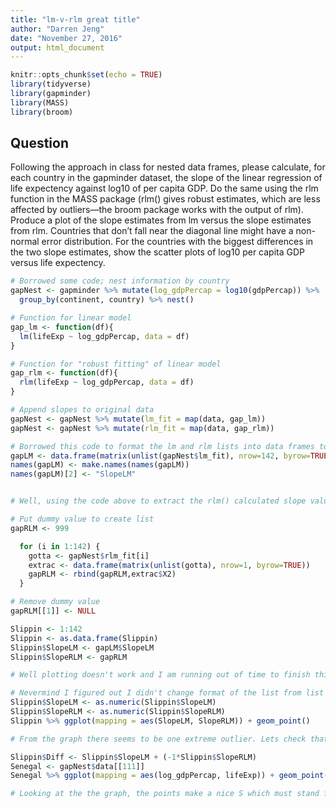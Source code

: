 ```yaml
---
title: "lm-v-rlm great title"
author: "Darren Jeng"
date: "November 27, 2016"
output: html_document
---
```


```r
knitr::opts_chunk$set(echo = TRUE)
library(tidyverse)
library(gapminder)
library(MASS)
library(broom)
```

## Question

Following the approach in class for nested data frames, please calculate, for each country in the gapminder dataset, the slope of the linear regression of life expectency against log10 of per capita GDP. Do the same using the rlm function in the MASS package (rlm() gives robust estimates, which are less affected by outliers---the broom package works with the output of rlm). Produce a plot of the slope estimates from lm versus the slope estimates from rlm. Countries that don't fall near the diagonal line might have a non-normal error distribution. For the countries with the biggest differences in the two slope estimates, show the scatter plots of log10 per capita GDP versus life expectency.

```r
# Borrowed some code; nest information by country
gapNest <- gapminder %>% mutate(log_gdpPercap = log10(gdpPercap)) %>%
  group_by(continent, country) %>% nest()

# Function for linear model
gap_lm <- function(df){
  lm(lifeExp ~ log_gdpPercap, data = df)
}

# Function for "robust fitting" of linear model
gap_rlm <- function(df){
  rlm(lifeExp ~ log_gdpPercap, data = df)
}

# Append slopes to original data
gapNest <- gapNest %>% mutate(lm_fit = map(data, gap_lm))
gapNest <- gapNest %>% mutate(rlm_fit = map(data, gap_rlm))

# Borrowed this code to format the lm and rlm lists into data frames to tidy. Since the function didn't output a tibble, I couldn't use unnest. I couldn't figure out a way to manually extract the slope value from each list but this code does it.
gapLM <- data.frame(matrix(unlist(gapNest$lm_fit), nrow=142, byrow=TRUE))
names(gapLM) <- make.names(names(gapLM))
names(gapLM)[2] <- "SlopeLM"


# Well, using the code above to extract the rlm() calculated slope values didn't work. I've tried a for loop which would call each individual list then extract the slope from each one, putting it into a list, then putting that list into a data frame. 

# Put dummy value to create list
gapRLM <- 999

  for (i in 1:142) {
    gotta <- gapNest$rlm_fit[i]
    extrac <- data.frame(matrix(unlist(gotta), nrow=1, byrow=TRUE))
    gapRLM <- rbind(gapRLM,extrac$X2)
  }

# Remove dummy value
gapRLM[[1]] <- NULL

Slippin <- 1:142
Slippin <- as.data.frame(Slippin)
Slippin$SlopeLM <- gapLM$SlopeLM
Slippin$SlopeRLM <- gapRLM

# Well plotting doesn't work and I am running out of time to finish this assignment since extracting slopes took forever to figure out so I will be plotting residuals instead. 

# Nevermind I figured out I didn't change format of the list from list to numeric.
Slippin$SlopeLM <- as.numeric(Slippin$SlopeLM)
Slippin$SlopeRLM <- as.numeric(Slippin$SlopeRLM)
Slippin %>% ggplot(mapping = aes(SlopeLM, SlopeRLM)) + geom_point()

# From the graph there seems to be one extreme outlier. Lets check that one out specifically. I do this by getting the difference between LM and RLM and figuring out which row number has the highest change. I can use that row number and search the country (which was Senegal) then pick up that data to plot.

Slippin$Diff <- Slippin$SlopeLM + (-1*Slippin$SlopeRLM)
Senegal <- gapNest$data[[111]]
Senegal %>% ggplot(mapping = aes(log_gdpPercap, lifeExp)) + geom_point()

# Looking at the the graph, the points make a nice S which must stand for "sorry" for not fitting a linear model. Or it stands for "Senegal". 

```


